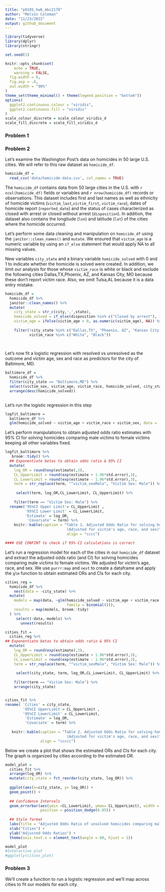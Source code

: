 ```yaml
---
title: "p8105_hw6_mbc2178"
author: "Melvin Coleman"
date: "11/23/2022"
output: github_document
---
```


```r
library(tidyverse)
library(dplyr)
library(stringr)

set.seed(1)

knitr::opts_chunk$set(
	echo = TRUE,
	warning = FALSE,
  fig.width = 6,
  fig.asp = .6,
  out.width = "90%"
)
theme_set(theme_minimal() + theme(legend.position = "bottom"))
options(
  ggplot2.continuous.colour = "viridis",
  ggplot2.continuous.fill = "viridis"
)
scale_colour_discrete = scale_colour_viridis_d
scale_fill_discrete = scale_fill_viridis_d
```

### Problem 1 



### Problem 2 

Let's examine the Washington Post's data on homicides in 50 large U.S. cities. 
We will refer to this raw dataset as `homicide_df`.

```r
homicide_df =
  read_csv('data/homicide-data.csv', col_names = TRUE) 
```

The `homicide_df` contains data from 50 large cities in the U.S. with `r ncol(homicide_df)`
fields or variables and `r nrow(homicide_df)` records or observations. This dataset includes
first and last names as well as ethnicity of homicide victims (`victim_last`,`victim_first`,
`victim_race`), dates of homicide report (`reported_date`) and the status of cases characterized
as closed with arrest or closed without arrest (`disposition`). In addition, the 
dataset also contains the longitude (`lon`) and latitude (`lat`) of the cities 
where the homicide occurred. 

Let's perform some data cleaning and manipulation on `homicide_df` using the 
`janitor::clean_names()` and `mutate`. We ensured that `victim_age` is a numeric 
variable by using an `if_else` statement that would apply NA to all missing values.

New variables `city_state` and a binary variable `homicide_solved` with 0 and 1 to 
indicate whether the homicide is solved were created. In addition, we limit our 
analysis for those whose `victim_race` is white or black and exclude the following 
cities Dallas,TX,Phoenix, AZ, and Kansas City, MO because these don’t report victim 
race. Also, we omit Tulsa,AL because it is a data entry mistake.

```r
homicide_df =
  homicide_df %>% 
  janitor::clean_names() %>% 
  mutate(
    city_state = str_c(city,',',state),
    homicide_solved = if_else(disposition %in% c("Closed by arrest"), 1, 0),
    victim_age = ifelse(victim_age > 0, as.numeric(victim_age), NA)) %>% 
    
    filter(!city_state %in% c("Dallas,TX", "Phoenix, AZ", "Kansas City, MO","Tulsa,AL"),
           victim_race %in% c("White", "Black")) 
  
    
```

Let's now fit a logistic regression with resolved vs unresolved as the outcome and
victim age, sex and race as predictors for the city of Baltimore, MD. 

```r
baltimore_df = 
  homicide_df %>% 
  filter(city_state == "Baltimore,MD") %>% 
  select(victim_sex, victim_age, victim_race, homicide_solved, city_state) %>% 
  arrange(desc(homicide_solved))
  
```
Let's run the logistic regression in this step
```r
   
logfit_baltimore = 
  baltimore_df %>% 
  glm(homicide_solved ~ victim_age + victim_race + victim_sex, data = ., family = binomial()) 

```

Let's perform manipulations to obtain adjusted odds ratio estimates with 95% CI for 
solving homicides comparing male victims to female victims keeping all other variables fixed.


```r
logfit_baltimore %>% 
   broom::tidy() %>% 
  ## Exponentiate betas to obtain odds ratio & 95% CI
  mutate(
    log_OR = round(exp(estimate),3),
    CL_UpperLimit = round(exp(estimate + 1.96*std.error),3),
    CL_LowerLimit = round(exp(estimate - 1.96*std.error),3),
    term = str_replace(term, "^victim_sexMale", "Victim Sex: Male")) %>% 
  
     select(term, log_OR,CL_LowerLimit, CL_UpperLimit) %>% 
  
    filter(term == "Victim Sex: Male") %>% 
  rename('95%CI Upper Limit'= CL_UpperLimit ,
         '95%CI Lower Limit' = CL_LowerLimit,
         'Estimate' = log_OR,
          'Covariate' = term) %>% 
    knitr::kable(caption = "Table 1. Adjusted Odds Ratio for solving homicides <br>
                            (Adjusted for victim's age, race, and sex)", 
                            align = "cccc")

#### USE CONFINT to check if 95% CI calculations is correct 
```

Let's run a regression model for each of the cities in our `homicide_df` dataset
and extract the adjusted odds ratio (and CI) for solving homicides comparing male 
victims to female victims. We adjusted for victim's age, race, and sex.
We use `purrr:map` and `nest` to create a dataframe 
and apply the `glm` function to obtain estimated ORs and CIs for each city.

```r
cities_reg = 
  homicide_df %>% 
    nest(data = -city_state) %>% 
  mutate(
    models = map(data, ~glm(homicide_solved ~ victim_age + victim_race + victim_sex, data = .x, 
                            family = binomial())),
    results = map(models, broom::tidy)
  ) %>% 
     select(-data,-models) %>% 
       unnest(results) 
```

```r
cities_fit = 
  cities_reg %>% 
## Exponentiate betas to obtain odds ratio & 95% CI
  mutate(
    log_OR = round(exp(estimate),3),
    CL_UpperLimit = round(exp(estimate + 1.96*std.error),3),
    CL_LowerLimit = round(exp(estimate - 1.96*std.error),3),
    term = str_replace(term, "^victim_sexMale", "Victim Sex: Male")) %>% 
  
     select(city_state, term, log_OR,CL_LowerLimit, CL_UpperLimit) %>% 
  
    filter(term == "Victim Sex: Male") %>% 
    arrange(city_state) 


cities_fit %>% 
rename( 'Cities' = city_state, 
        '95%CI UpperLimit'= CL_UpperLimit ,
        '95%CI LowerLimit' = CL_LowerLimit,
         'Estimate' = log_OR,
         'Covariate' = term) %>% 
  
   knitr::kable(caption = "Table 2. Adjusted Odds Ratio for solving homicides in 50 cities <br>
                            (Adjusted for victim's age, race, and sex)", 
                align = "ccccc")
```

Below we create a plot that shows the estimated ORs and CIs for each city. The 
graph is organized by cities according to the estimated OR. 

```r
model_plot = 
  cities_fit %>% 
  arrange(log_OR) %>% 
  mutate(city_state = fct_reorder(city_state, log_OR)) %>% 
  
  ggplot(aes(x=city_state, y= log_OR)) + 
  geom_point() +
  
  ## Confidence Intervals 
  geom_errorbar(aes(ymin =CL_LowerLimit, ymax= CL_UpperLimit), width =.2, 
                position = position_dodge(0.05)) +
  
  ## Style format
  labs(title = "Adjusted Odds Ratio of unsolved homicides comparing males to females across U.S. Cities") +
  xlab("Cities") +
  ylab("Adjusted Odds Ratios") +
  theme(axis.text.x = element_text(angle = 60, hjust = 1)) 

model_plot
#Interactive plot
#ggplotly(cities_plot)
```


### Problem 3 


We'll create a function to run a logistic regression and we'll map across cities to fit 
our models for each city. 


